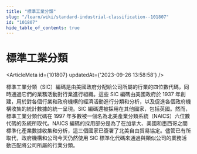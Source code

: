 ```yaml
---
title: "標準工業分類"
slug: "/learn/wiki/standard-industrial-classification--101807"
id: "101807"
hide_table_of_contents: true
---
```



# 標準工業分類

<ArticleMeta id={101807} updatedAt={'2023-09-26 13:58:58'} />
<div className='border-solid border-b border-t-0 my-4 border-[var(--ifm-color-gray-300)]' />

標準工業分類（SIC）編碼是由美國政府分配給公司所屬的行業的四位數代碼，同時通過它們的業務活動對行業進行組織。這些 SIC 編碼由美國政府於 1937 年創建，用於對各個行業和政府機構的經濟活動進行分類和分析，以及促進各個政府機構收集的統計數據的統一呈現。SIC 編碼還被採用在其他國家，包括英國。然而，標準工業分類代碼在 1997 年多數被一個名為北美產業分類系統（NAICS）六位數代碼的系統所取代。NAICS 編碼的採用部分是為了在加拿大、美國和墨西哥之間標準化產業數據收集和分析，這三個國家已簽署了北美自由貿易協定。儘管已有所取代，政府機構和公司今天仍然使用 SIC 標準化代碼來通過與類似公司的業務活動匹配將公司所屬的行業分類。
